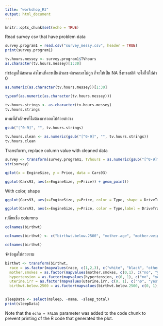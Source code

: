```yaml
---
title: "workshop_R3"
output: html_document
---
```


```r
knitr::opts_chunk$set(echo = TRUE)
```

Read survey csv that have problem data
```r
survey.program1 = read.csv("survey_messy.csv", header = TRUE)
print(survey.program1)
```


```r
tv.hours.messey <- survey.program1$TVhours
as.character(tv.hours.messey)[1:30]
```


ทำข้อมูลให้สะอาด ค่าไหนที่ควรเป็นตัวเลข ต่กรอกมาไม่ถูก ก็จะให้เป็น NA ซึ่งทางสถิติ จะไม่ให้ใส่ค่า 0
```r
as.numeric(as.character(tv.hours.messey))[1:30]
```

```r
typeof(as.numeric(as.character(tv.hours.messey)))
```

```r
tv.hours.strings <- as.character(tv.hours.messey)
tv.hours.strings
```

แทนที่ตัวอักษรที่ไม่ต้องการออกไปด้วยค่าว่าง
```r
gsub("[^0-9]", "", tv.hours.strings)
```

```r
tv.hours.clean <- as.numeric(gsub("[^0-9]", "", tv.hours.strings))
tv.hours.clean
```


Transform, replace column value with cleaned data 
```r
survey <- transform(survey.program1, TVhours = as.numeric(gsub("[^0-9]", "", TVhours)))
str(survey)
```

```r
qplot(x = EngineSize, y = Price, data = Cars93)
```

```r
ggplot(Cars93, aes(x=EngineSize, y=Price)) + geom_point()
```

With color, shape
```r
ggplot(Cars93, aes(x=EngineSize, y=Price, color = Type, shape = DriveTrain)) + geom_point()
```


```r
ggplot(Cars93, aes(x=EngineSize, y=Price, color = Type,label = DriveTrain)) + geom_label()
```


เปลี่ยนชื่อ columns
```r
colnames(birthwt)

colnames(birthwt) <- c("birthwt.below.2500", "mother.age", "mother.weight", "race", "mother.smokes", "previous.prem.labor", "hypertension", "uterine.irr", "physician.visits", "birthwt.grams")

colnames(birthwt)

```

จัดข้อมูลให้สวยงาม
```r
birthwt <- transform(birthwt, 
  race = as.factor(mapvalues(race, c(1,2,3), c("white", "black", "other"))), 
  mother.smokes = as.factor(mapvalues(mother.smokes, c(0,1), c("no", "yes"))), 
  hypertension = as.factor(mapvalues(hypertension, c(0, 1), c("no", "yes"))), 
  uterine.irr = as.factor(mapvalues(uterine.irr, c(0, 1), c("no", "yes"))), 
  birthwt.below.2500 = as.factor(mapvalues(birthwt.below.2500, c(0, 1), c("no", "yes"))))
  
```


```r
sleepData <- select(msleep, -name, -sleep_total)
print(sleepData)
```


Note that the `echo = FALSE` parameter was added to the code chunk to prevent printing of the R code that generated the plot.
